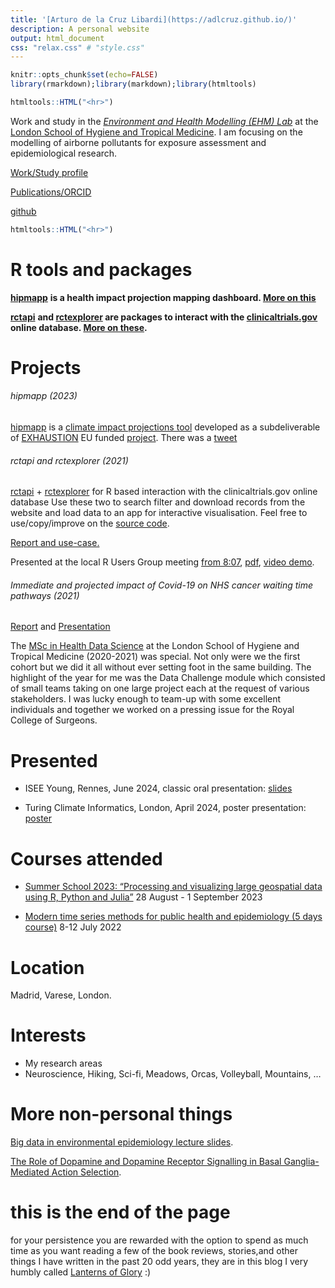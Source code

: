 ```yaml
---
title: '[Arturo de la Cruz Libardi](https://adlcruz.github.io/)'
description: A personal website
output: html_document
css: "relax.css" # "style.css"
---
```


```r
knitr::opts_chunk$set(echo=FALSE)
library(rmarkdown);library(markdown);library(htmltools)
```

```r
htmltools::HTML("<hr>")
```

Work and study in the [*Environment and Health Modelling (EHM) Lab*](https://www.lshtm.ac.uk/research/centres-projects-groups/ehm-lab) at the [London School of Hygiene and Tropical Medicine](https://www.lshtm.ac.uk). I am focusing on the modelling of airborne pollutants for exposure assessment and epidemiological research.

[Work/Study profile](https://www.lshtm.ac.uk/aboutus/people/de-la-cruz-libardi.arturo)

[Publications/ORCID](https://orcid.org/0009-0001-1543-7999)

[github](https://github.com/AdlCruz "Code")

```r
htmltools::HTML("<hr>")
```

# R tools and packages

[**hipmapp**](https://ehm-lab.github.io/hipmapp/) **is a health impact projection mapping dashboard. [More on this](#hipmapp)**

[**rctapi**](https://adlcruz.github.io/rctapi/) **and [rctexplorer](https://adlcruz.github.io/rctexplorer/) are packages to interact with the [clinicaltrials.gov](https://www.clinicaltrials.gov/) online database. [More on these](#rctgovPacks).**

# Projects

###### hipmapp (2023) {#hipmapp}

[hipmapp](https://ehm-lab.github.io/hipmapp/) is a [climate impact projections tool](https://climate-adapt.eea.europa.eu/en/metadata/tools/exhaustion-health-impact-projections-tool) developed as a subdeliverable of [EXHAUSTION](https://climate-adapt.eea.europa.eu/en/metadata/publications/exhaustion-white-paper-exposure-to-heat-and-air-pollution-in-europe#:~:text=The%20EU%2Dfunded%20EXHAUSTION%20project,pollution%20and%20identify%20adaptation%20strategies) EU funded [project](https://cordis.europa.eu/project/id/820655). There was a [tweet](https://twitter.com/cinea_eu/status/1759871919476576732?ref_src=twsrc%5Etfw%7Ctwcamp%5Etweetembed%7Ctwterm%5E1759871919476576732%7Ctwgr%5E%7Ctwcon%5Es1_&ref_url=file%3A%2F%2F%2FC%3A%2FUsers%2FArturodelaCruz%2FOneDrive20-20London20School20of20Hygiene20and20Tropical20Medicine%2FAreas%2FRDrive%2Fpages_and_apps%2FAdlCruz.github.io%2Findex.html)

###### rctapi and rctexplorer (2021) {#rctgovPacks}

[rctapi](https://adlcruz.github.io/rctapi/) + [rctexplorer](https://adlcruz.github.io/rctexplorer/) for R based interaction with the clinicaltrials.gov online database Use these two to search filter and download records from the website and load data to an app for interactive visualisation. Feel free to use/copy/improve on the [source code](https://github.com/AdlCruz/rctapi).

[Report and use-case.](assets/deanonlshtmdiss.pdf)\

Presented at the local R Users Group meeting [from 8:07]((https://lshtm.cloud.panopto.eu/Panopto/Pages/Viewer.aspx?id=2ae0141e-9685-4db2-a75f-af5400c191d0)), [pdf](linked_content/pres_RUGrctpkgs_2022/RUG_18Nov22_rct_presentation.pdf), [video demo](https://player.vimeo.com/video/595343322?h=97da0c4bb5).

###### Immediate and projected impact of Covid-19 on NHS cancer waiting time pathways (2021)

[Report](assets/datachallengeReport.pdf) and [Presentation](https://docs.google.com/presentation/d/1hhb2Vdc4sjZ0h_he6wof5eFAbhWj-NQB/edit#slide=id.p4)

The [MSc in Health Data Science](https://www.lshtm.ac.uk/study/courses/masters-degrees/health-data-science) at the London School of Hygiene and Tropical Medicine (2020-2021) was special. Not only were we the first cohort but we did it all without ever setting foot in the same building. The highlight of the year for me was the Data Challenge module which consisted of small teams taking on one large project each at the request of various stakeholders. I was lucky enough to team-up with some excellent individuals and together we worked on a pressing issue for the Royal College of Surgeons.

# Presented

-   ISEE Young, Rennes, June 2024, classic oral presentation: [slides](assets/adlcruz_ISEEYoung_Rennes_June2024.pdf)

-   Turing Climate Informatics, London, April 2024, poster presentation: [poster](assets/poster_turingcliminf_2024/poster_turingcliminf_adlcl.pdf)

# Courses attended

-   [Summer School 2023: “Processing and visualizing large geospatial data using R, Python and Julia”](https://opengeohub.org/summer-school/opengeohub-summer-school-poznan-2023/) 28 August - 1 September 2023

-   [Modern time series methods for public health and epidemiology (5 days course)](https://www.eepe.org/specialized-1-week-courses/) 8-12 July 2022

# Location

Madrid, Varese, London.

# Interests

-   My research areas
-   Neuroscience, Hiking, Sci-fi, Meadows, Orcas, Volleyball, Mountains, ...

# More non-personal things

[Big data in environmental epidemiology lecture slides](linked_content/pres_bigdataenvepi_2024/bdee_slides.html).

[The Role of Dopamine and Dopamine Receptor Signalling in Basal Ganglia-Mediated Action Selection](assets/lrpbsckcl.pdf).

# this is the end of the page

for your persistence you are rewarded with the option to spend as much time as you want reading a few of the book reviews, stories,and other things I have written in the past 20 odd years, they are in this blog I very humbly called [Lanterns of Glory](https://cruzadl.github.io/) :)

